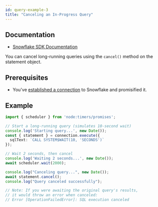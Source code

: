 ```yaml
---
id: query-example-3
title: "Canceling an In-Progress Query"
---
```


## Documentation

- [Snowflake SDK Documentation](https://docs.snowflake.com/en/developer-guide/node-js/nodejs-driver-execute#canceling-statements)

You can cancel long-running queries using the `cancel()` method on the statement object.

## Prerequisites

- You've [established a connection](../../connecting) to Snowflake and promisified it.

## Example

```typescript
import { scheduler } from 'node:timers/promises';

// Start a long-running query (simulates 10-second wait)
console.log('Starting query...', new Date());
const { statement } = connection.execute({
  sqlText: `CALL SYSTEM$WAIT(10, 'SECONDS')`
});

// Wait 2 seconds, then cancel
console.log('Waiting 2 seconds...', new Date());
await scheduler.wait(2000);

console.log("Canceling query...", new Date());
await statement.cancel();
console.log("Query canceled successfully");

// Note: If you were awaiting the original query's results,
// it would throw an error when canceled:
// Error [OperationFailedError]: SQL execution canceled
```
